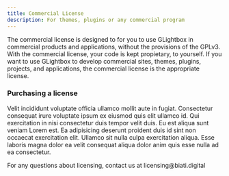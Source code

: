 ```yaml
---
title: Commercial License
description: For themes, plugins or any commercial program
---
```


The commercial license is designed to for you to use GLightbox in commercial products and applications, without the provisions of the GPLv3. With the commercial license, your code is kept propietary, to yourself. If you want to use GLightbox to develop commercial sites, themes, plugins, projects, and applications, the commercial license is the appropriate license.

### Purchasing a license

Velit incididunt voluptate officia ullamco mollit aute in fugiat. Consectetur consequat irure voluptate ipsum ex eiusmod quis elit ullamco id. Qui exercitation in nisi consectetur duis tempor velit duis. Eu est aliqua sunt veniam Lorem est. Ea adipisicing deserunt proident duis id sint non occaecat exercitation elit. Ullamco sit nulla culpa exercitation aliqua. Esse laboris magna dolor ea velit consequat aliqua dolor anim quis esse nulla ad ea consectetur.


<Callout icon="💡" type="info">
    For any questions about licensing, contact us at licensing@biati.digital
</Callout>

